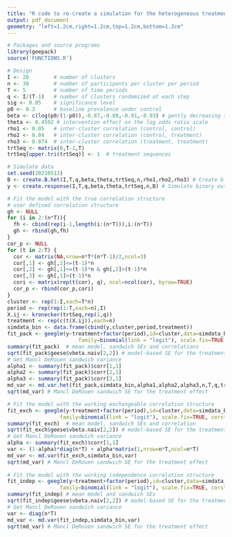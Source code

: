 ```yaml
---
title: "R code to re-create a simulation for the heterogeneous treatment structure with equal cluster sizes"
output: pdf_document
geometry: "left=1.2cm,right=1.2cm,top=1.2cm,bottom=1.2cm"
---
```


```r
# Packages and source programs
library(geepack)
source('FUNCTIONS.R')

# Design
I <- 20        # number of clusters
n <- 30        # number of participants per cluster per period
T <- 5         # number of time periods
q <- I/(T-1)   # number of clusters randomized at each step
sig <- 0.05    # significance level
p0 <- 0.3      # baseline prevalence under control
beta <- c(log(p0/(1-p0)),-0.87,-0.89,-0.91,-0.93) # gently decreasing time-effect 
theta <- 0.4592 # intervention effect on the log odds ratio scale
rho1 <- 0.05   # inter-cluster correlation (control, control)
rho2 <- 0.04   # inter-cluster correlation (control, treatment)
rho3 <- 0.074  # inter-cluster correlation (treatment, treatment)
trtSeq <- matrix(0,T-1,T) 
trtSeq[upper.tri(trtSeq)] <- 1  # treatment sequences

# Simulate data 
set.seed(20210513)
B <- create.B.het(I,T,q,beta,theta,trtSeq,n,rho1,rho2,rho3) # Create b's as in Qaqish equation 3
y <- create.response(I,T,q,beta,theta,trtSeq,n,B) # Simulate binary outcomes (Qaqish equation 3)

# Fit the model with the true correlation structure
# user defined correlation structure
gh <- NULL
for (i in 2:(n*T)){
  fh <- cbind(rep(i-1,length(i:(n*T))),i:(n*T))
  gh <- rbind(gh,fh) 
}
cor_p <- NULL
for (t in 2:T) {
  cor <- matrix(NA,nrow=n*T*(n*T-1)/2,ncol=3)
  cor[,1] <- gh[,2]<=(t-1)*n
  cor[,2] <- gh[,1]<=(t-1)*n & gh[,2]>(t-1)*n
  cor[,3] <- gh[,1]>(t-1)*n
  cori <- matrix(rep(t(cor), q), ncol=ncol(cor), byrow=TRUE)
  cor_p <- rbind(cor_p,cori)
}
cluster <- rep(1:I,each=T*n)
period <- rep(rep(1:T,each=n),I)
X.ij <- kronecker(trtSeq,rep(1,q))
treatment <- rep(c(t(X.ij)),each=n)
simdata_bin <- data.frame(cbind(y,cluster,period,treatment))
fit_pack <- geeglm(y~treatment+factor(period),id=cluster,data=simdata_bin, 
                       family=binomial(link = "logit"), scale.fix=TRUE, corstr="userdefined",zcor=cor_p)
summary(fit_pack)  # mean model, sandwich SEs and correlations
sqrt(fit_pack$geese$vbeta.naiv[2,2]) # model-based SE for the treatment effect
# Get Mancl DeRouen sandwich variance
alpha1 <- summary(fit_pack)$corr[1,1]
alpha2 <- summary(fit_pack)$corr[2,1]
alpha3 <- summary(fit_pack)$corr[3,1]
md_var <- md.var.het(fit_pack,simdata_bin,alpha1,alpha2,alpha3,n,T,q,trtSeq)
sqrt(md_var) # Mancl DeRouen sandwich SE for the treatment effect 

# Fit the model with the working exchangeable correlation structure 
fit_exch <- geeglm(y~treatment+factor(period),id=cluster,data=simdata_bin,
                 family=binomial(link = "logit"), scale.fix=TRUE, corstr="exchangeable")
summary(fit_exch)  # mean model, sandwich SEs and correlation
sqrt(fit_exch$geese$vbeta.naiv[2,2]) # model-based SE for the treatment effect
# Get Mancl DeRouen sandwich variance
alpha <- summary(fit_exch)$corr[1,1]
var <- (1-alpha)*diag(n*T) + alpha*matrix(1,nrow=n*T,ncol=n*T) 
md_var <- md.var(fit_exch,simdata_bin,var)
sqrt(md_var) # Mancl DeRouen sandwich SE for the treatment effect 
 
# Fit the model with the working independence correlation structure 
fit_indep <- geeglm(y~treatment+factor(period),id=cluster,data=simdata_bin,
                 family=binomial(link = "logit"), scale.fix=TRUE, corstr="independence")
summary(fit_indep) # mean model and sandwich SEs 
sqrt(fit_indep$geese$vbeta.naiv[2,2]) # model-based SE for the treatment effect
# Get Mancl DeRouen sandwich variance
var <- diag(n*T)
md_var <- md.var(fit_indep,simdata_bin,var)
sqrt(md_var) # Mancl DeRouen sandwich SE for the treatment effect 
```


